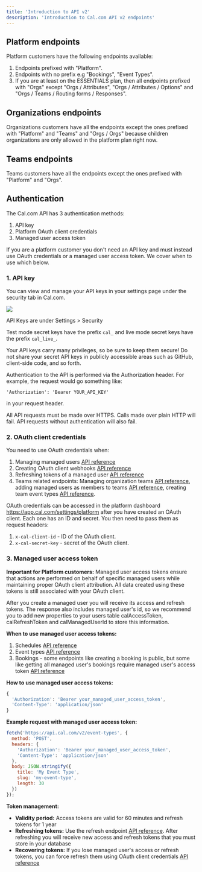 ```yaml
---
title: 'Introduction to API v2'
description: 'Introduction to Cal.com API v2 endpoints'
---
```


## Platform endpoints
Platform customers have the following endpoints available:

1. Endpoints prefixed with "Platform".
2. Endpoints with no prefix e.g "Bookings", "Event Types".
3. If you are at least on the ESSENTIALS plan, then all endpoints prefixed with "Orgs" except "Orgs / Attributes", "Orgs / Attributes / Options" and "Orgs / Teams / Routing forms / Responses".

## Organizations endpoints
Organizations customers have all the endpoints except the ones prefixed with "Platform" and "Teams" and "Orgs / Orgs" because
children organizations are only allowed in the platform plan right now.

## Teams endpoints
Teams customers have all the endpoints except the ones prefixed with "Platform" and "Orgs".

## Authentication

The Cal.com API has 3 authentication methods:

1. API key
2. Platform OAuth client credentials
3. Managed user access token

If you are a platform customer you don't need an API key and must instead use OAuth credentials or a managed user access token. We cover when to use which below.

### 1. API key

You can view and manage your API keys in your settings page under the security tab in Cal.com.

<img src="/images/i1600x899-DllqhV6w_3Vj_oxtjov.png" />

API Keys are under Settings > Security

Test mode secret keys have the prefix `cal_` and live mode secret keys have the prefix `cal_live_`.

Your API keys carry many privileges, so be sure to keep them secure! Do not share your secret API keys in publicly accessible areas such as GitHub, client-side code, and so forth.

Authentication to the API is performed via the Authorization header. For example, the request would go something like:

```
'Authorization': 'Bearer YOUR_API_KEY'
```

in your request header.

All API requests must be made over HTTPS. Calls made over plain HTTP will fail. API requests without authentication will also fail.

### 2. OAuth client credentials
You need to use OAuth credentials when:

1. Managing managed users [API reference](https://cal.com/docs/api-reference/v2/platform-managed-users/create-a-managed-user)
2. Creating OAuth client webhooks [API reference](https://cal.com/docs/api-reference/v2/platform-webhooks/create-a-webhook)
3. Refreshing tokens of a managed user [API reference](https://cal.com/docs/api-reference/v2/platform-managed-users/refresh-managed-user-tokens)
4. Teams related endpoints: Managing organization teams [API reference](https://cal.com/docs/api-reference/v2/orgs-teams/create-a-team), adding managed users as members to teams [API reference](https://cal.com/docs/api-reference/v2/orgs-teams-memberships/create-a-membership), creating team event types [API reference](https://cal.com/docs/api-reference/v2/orgs-event-types/create-an-event-type).

OAuth credentials can be accessed in the platform dashboard https://app.cal.com/settings/platform after you have created an OAuth client. Each one has an ID and secret. You then need to pass them as request headers:

1. `x-cal-client-id` - ID of the OAuth client.
2. `x-cal-secret-key` - secret of the OAuth client.

### 3. Managed user access token

**Important for Platform customers:** Managed user access tokens ensure that actions are performed on behalf of specific managed users while maintaining proper OAuth client attribution. All data created using these tokens is still associated with your OAuth client.

After you create a managed user you will receive its access and refresh tokens. The response also includes managed user's id, so we recommend you to add new properties to your users table calAccessToken, calRefreshToken and calManagedUserId to store this information.

**When to use managed user access tokens:**
1. Schedules [API reference](https://cal.com/docs/api-reference/v2/schedules/create-a-schedule)
2. Event types [API reference](https://cal.com/docs/api-reference/v2/event-types/create-an-event-type)
3. Bookings - some endpoints like creating a booking is public, but some like getting all managed user's bookings require managed user's access token [API reference](https://cal.com/docs/api-reference/v2/bookings/get-all-bookings)

**How to use managed user access tokens:**
```javascript
{
  'Authorization': 'Bearer your_managed_user_access_token',
  'Content-Type': 'application/json'
}
```

**Example request with managed user access token:**
```javascript
fetch('https://api.cal.com/v2/event-types', {
  method: 'POST',
  headers: {
    'Authorization': 'Bearer your_managed_user_access_token',
    'Content-Type': 'application/json'
  },
  body: JSON.stringify({
    title: 'My Event Type',
    slug: 'my-event-type',
    length: 30
  })
});
```

**Token management:**
- **Validity period:** Access tokens are valid for 60 minutes and refresh tokens for 1 year
- **Refreshing tokens:** Use the refresh endpoint [API reference](https://cal.com/docs/api-reference/v2/oauth/post-v2oauth-refresh). After refreshing you will receive new access and refresh tokens that you must store in your database
- **Recovering tokens:** If you lose managed user's access or refresh tokens, you can force refresh them using OAuth client credentials [API reference](https://cal.com/docs/api-reference/v2/platform-managed-users/force-refresh-tokens)

